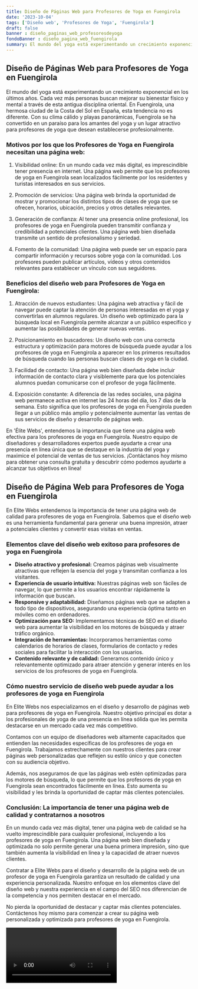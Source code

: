 ```yaml
---
title: Diseño de Páginas Web para Profesores de Yoga en Fuengirola
date: '2023-10-04'
tags: ['Diseño web', 'Profesores de Yoga', 'Fuengirola']
draft: false
banner : diseño_paginas_web_profesoresdeyoga
fondoBanner : diseño_pagina_web_fuengirola
summary: El mundo del yoga está experimentando un crecimiento exponencial en los últimos años. Cada vez más personas buscan mejorar su bienestar físico y mental a través de esta antigua disciplina oriental. En Fuengirola, una hermosa ciudad de la Costa del Sol en España, esta tendencia no es diferente. Con su clima cálido y playas panorámicas, Fuengirola se ha convertido en un paraíso para los amantes del yoga y un lugar atractivo para profesores de yoga que desean establecerse profesionalmente.
---
```


## Diseño de Páginas Web para Profesores de Yoga en Fuengirola

El mundo del yoga está experimentando un crecimiento exponencial en los últimos años. Cada vez más personas buscan mejorar su bienestar físico y mental a través de esta antigua disciplina oriental. En Fuengirola, una hermosa ciudad de la Costa del Sol en España, esta tendencia no es diferente. Con su clima cálido y playas panorámicas, Fuengirola se ha convertido en un paraíso para los amantes del yoga y un lugar atractivo para profesores de yoga que desean establecerse profesionalmente.

### Motivos por los que los Profesores de Yoga en Fuengirola necesitan una página web:

1. Visibilidad online: En un mundo cada vez más digital, es imprescindible tener presencia en internet. Una página web permite que los profesores de yoga en Fuengirola sean localizados fácilmente por los residentes y turistas interesados en sus servicios.

2. Promoción de servicios: Una página web brinda la oportunidad de mostrar y promocionar los distintos tipos de clases de yoga que se ofrecen, horarios, ubicación, precios y otros detalles relevantes.

3. Generación de confianza: Al tener una presencia online profesional, los profesores de yoga en Fuengirola pueden transmitir confianza y credibilidad a potenciales clientes. Una página web bien diseñada transmite un sentido de profesionalismo y seriedad.

4. Fomento de la comunidad: Una página web puede ser un espacio para compartir información y recursos sobre yoga con la comunidad. Los profesores pueden publicar artículos, vídeos y otros contenidos relevantes para establecer un vínculo con sus seguidores.

### Beneficios del diseño web para Profesores de Yoga en Fuengirola:

1. Atracción de nuevos estudiantes: Una página web atractiva y fácil de navegar puede captar la atención de personas interesadas en el yoga y convertirlas en alumnos regulares. Un diseño web optimizado para la búsqueda local en Fuengirola permite alcanzar a un público específico y aumentar las posibilidades de generar nuevas ventas.

2. Posicionamiento en buscadores: Un diseño web con una correcta estructura y optimización para motores de búsqueda puede ayudar a los profesores de yoga en Fuengirola a aparecer en los primeros resultados de búsqueda cuando las personas buscan clases de yoga en la ciudad.

3. Facilidad de contacto: Una página web bien diseñada debe incluir información de contacto clara y visiblemente para que los potenciales alumnos puedan comunicarse con el profesor de yoga fácilmente.

4. Exposición constante: A diferencia de las redes sociales, una página web permanece activa en internet las 24 horas del día, los 7 días de la semana. Esto significa que los profesores de yoga en Fuengirola pueden llegar a un público más amplio y potencialmente aumentar las ventas de sus servicios de diseño y desarrollo de páginas web.

En 'Élite Webs', entendemos la importancia que tiene una página web efectiva para los profesores de yoga en Fuengirola. Nuestro equipo de diseñadores y desarrolladores expertos puede ayudarte a crear una presencia en línea única que se destaque en la industria del yoga y maximice el potencial de ventas de tus servicios. ¡Contáctanos hoy mismo para obtener una consulta gratuita y descubrir cómo podemos ayudarte a alcanzar tus objetivos en línea!

<GifSeo />

<Cta />

## Diseño de Página Web para Profesores de Yoga en Fuengirola

En Elite Webs entendemos la importancia de tener una página web de calidad para profesores de yoga en Fuengirola. Sabemos que el diseño web es una herramienta fundamental para generar una buena impresión, atraer a potenciales clientes y convertir esas visitas en ventas.

### Elementos clave del diseño web exitoso para profesores de yoga en Fuengirola
- **Diseño atractivo y profesional:** Creamos páginas web visualmente atractivas que reflejen la esencia del yoga y transmitan confianza a los visitantes.
- **Experiencia de usuario intuitiva:** Nuestras páginas web son fáciles de navegar, lo que permite a los usuarios encontrar rápidamente la información que buscan.
- **Responsive y adaptabilidad:** Diseñamos páginas web que se adapten a todo tipo de dispositivos, asegurando una experiencia óptima tanto en móviles como en ordenadores.
- **Optimización para SEO:** Implementamos técnicas de SEO en el diseño web para aumentar la visibilidad en los motores de búsqueda y atraer tráfico orgánico.
- **Integración de herramientas:** Incorporamos herramientas como calendarios de horarios de clases, formularios de contacto y redes sociales para facilitar la interacción con los usuarios.
- **Contenido relevante y de calidad:** Generamos contenido único y relevantemente optimizado para atraer atención y generar interés en los servicios de los profesores de yoga en Fuengirola.

### Cómo nuestro servicio de diseño web puede ayudar a los profesores de yoga en Fuengirola
En Elite Webs nos especializamos en el diseño y desarrollo de páginas web para profesores de yoga en Fuengirola. Nuestro objetivo principal es dotar a los profesionales de yoga de una presencia en línea sólida que les permita destacarse en un mercado cada vez más competitivo.

Contamos con un equipo de diseñadores web altamente capacitados que entienden las necesidades específicas de los profesores de yoga en Fuengirola. Trabajamos estrechamente con nuestros clientes para crear páginas web personalizadas que reflejen su estilo único y que conecten con su audiencia objetivo.

Además, nos aseguramos de que las páginas web estén optimizadas para los motores de búsqueda, lo que permite que los profesores de yoga en Fuengirola sean encontrados fácilmente en línea. Esto aumenta su visibilidad y les brinda la oportunidad de captar más clientes potenciales.

### Conclusión: La importancia de tener una página web de calidad y contratarnos a nosotros

En un mundo cada vez más digital, tener una página web de calidad se ha vuelto imprescindible para cualquier profesional, incluyendo a los profesores de yoga en Fuengirola. Una página web bien diseñada y optimizada no solo permite generar una buena primera impresión, sino que también aumenta la visibilidad en línea y la capacidad de atraer nuevos clientes.

Contratar a Elite Webs para el diseño y desarrollo de la página web de un profesor de yoga en Fuengirola garantiza un resultado de calidad y una experiencia personalizada. Nuestro enfoque en los elementos clave del diseño web y nuestra experiencia en el campo del SEO nos diferencian de la competencia y nos permiten destacar en el mercado.

No pierda la oportunidad de destacar y captar más clientes potenciales. Contáctenos hoy mismo para comenzar a crear su página web personalizada y optimizada para profesores de yoga en Fuengirola.

<Video />

<CtaBot job='Profesores de Yoga' city='Fuengirola'/>

<Gmaps query='Fuengirola+españa+maps' />
